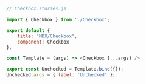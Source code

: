 ```js
// Checkbox.stories.js

import { Checkbox } from './Checkbox';

export default { 
    title: "MDX/Checkbox", 
    component: Checkbox
};

const Template = (args) => <Checkbox {...args} />

export const Unchecked = Template.bind({});
Unchecked.args = { label: 'Unchecked' };
```